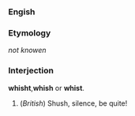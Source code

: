 ===Engish===
===Etymology===
''not knowen''
===Interjection===
'''whisht''','''whish''' or '''whist'''.
# (''British'') Shush, silence, be quite!